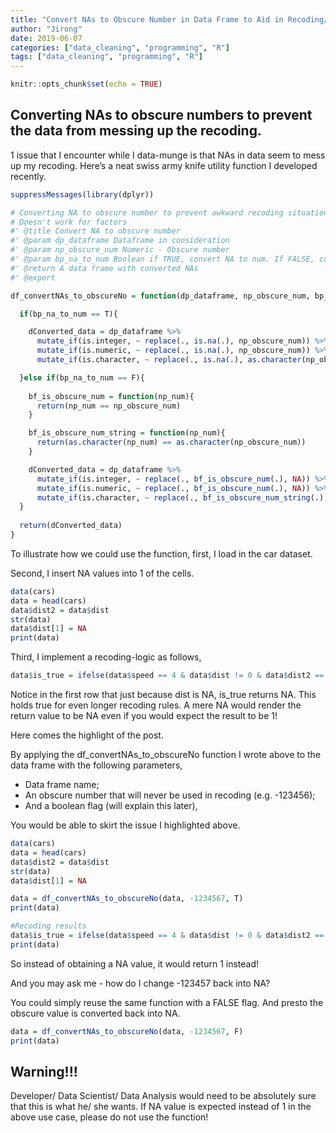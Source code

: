 ```yaml
---
title: "Convert NAs to Obscure Number in Data Frame to Aid in Recoding/ Feature Engineering"
author: "Jirong"
date: 2019-06-07
categories: ["data_cleaning", "programming", "R"]
tags: ["data_cleaning", "programming", "R"]
---
```


```r
knitr::opts_chunk$set(echo = TRUE)
```

## Converting NAs to obscure numbers to prevent the data from messing up the recoding.

1 issue that I encounter while I data-munge is that NAs in data seem to mess up my recoding. Here's a neat swiss army knife utility function I developed recently. 

```r
suppressMessages(library(dplyr))

# Converting NA to obscure number to prevent awkward recoding situations that require & !is.na(<variable>)
# Doesn't work for factors
#' @title Convert NA to obscure number
#' @param dp_dataframe Dataframe in consideration
#' @param np_obscure_num Numeric - Obscure number
#' @param bp_na_to_num Boolean if TRUE, convert NA to num. If FALSE, convert num to NA
#' @return A data frame with converted NAs
#' @export

df_convertNAs_to_obscureNo = function(dp_dataframe, np_obscure_num, bp_na_to_num){

  if(bp_na_to_num == T){

    dConverted_data = dp_dataframe %>%
      mutate_if(is.integer, ~ replace(., is.na(.), np_obscure_num)) %>%
      mutate_if(is.numeric, ~ replace(., is.na(.), np_obscure_num)) %>%
      mutate_if(is.character, ~ replace(., is.na(.), as.character(np_obscure_num)))  

  }else if(bp_na_to_num == F){
    
    bf_is_obscure_num = function(np_num){
      return(np_num == np_obscure_num)
    }

    bf_is_obscure_num_string = function(np_num){
      return(as.character(np_num) == as.character(np_obscure_num))
    }

    dConverted_data = dp_dataframe %>%
      mutate_if(is.integer, ~ replace(., bf_is_obscure_num(.), NA)) %>%
      mutate_if(is.numeric, ~ replace(., bf_is_obscure_num(.), NA)) %>%
      mutate_if(is.character, ~ replace(., bf_is_obscure_num_string(.), NA))
  }
  
  return(dConverted_data)
}
```

To illustrate how we could use the function, first, I load in the car dataset.

Second, I insert NA values into 1 of the cells.

```r
data(cars)
data = head(cars)
data$dist2 = data$dist
str(data)
data$dist[1] = NA
print(data)
```

Third, I implement a recoding-logic as follows, 

```r
data$is_true = ifelse(data$speed == 4 & data$dist != 0 & data$dist2 == 2, 1, 0)
```

Notice in the first row that just because dist is NA, is_true returns NA. This holds true for even longer recoding rules. A mere NA would render the return value to be NA even if you would expect the result to be 1!

Here comes the highlight of the post. 

By applying the df_convertNAs_to_obscureNo function I wrote above to the data frame with the following parameters,

- Data frame name;
- An obscure number that will never be used in recoding (e.g. -123456);
- And a boolean flag (will explain this later),

You would be able to skirt the issue I highlighted above. 

```r
data(cars)
data = head(cars)
data$dist2 = data$dist
str(data)
data$dist[1] = NA

data = df_convertNAs_to_obscureNo(data, -1234567, T)
print(data)

#Recoding results
data$is_true = ifelse(data$speed == 4 & data$dist != 0 & data$dist2 == 2, 1, 0)
print(data)
```

So instead of obtaining a NA value, it would return 1 instead!

And you may ask me - how do I change -123457 back into NA? 

You could simply reuse the same function with a FALSE flag. And presto the obscure value is converted back into NA.

```r
data = df_convertNAs_to_obscureNo(data, -1234567, F)
print(data)
```

## Warning!!!

Developer/ Data Scientist/ Data Analysis would need to be absolutely sure that this is what he/ she wants. If NA value is expected instead of 1 in the above use case, please do not use the function! 




